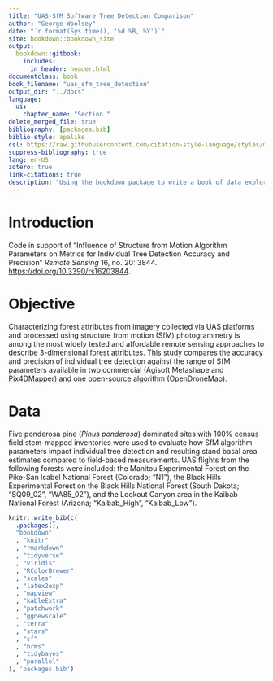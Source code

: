 ```yaml
--- 
title: "UAS-SfM Software Tree Detection Comparison"
author: "George Woolsey"
date: "`r format(Sys.time(), '%d %B, %Y')`"
site: bookdown::bookdown_site
output: 
  bookdown::gitbook:
    includes:
      in_header: header.html
documentclass: book
book_filename: "uas_sfm_tree_detection"
output_dir: "../docs"
language:
  ui:
    chapter_name: "Section "
delete_merged_file: true
bibliography: [packages.bib]
biblio-style: apalike
csl: https://raw.githubusercontent.com/citation-style-language/styles/master/research-institute-for-nature-and-forest.csl
suppress-bibliography: true
lang: en-US
zotero: true
link-citations: true
description: "Using the bookdown package to write a book of data exploration. The output format for this example is bookdown::gitbook."
---
```


# Introduction

Code in support of "Influence of Structure from Motion Algorithm Parameters on Metrics for Individual Tree Detection Accuracy and Precision" *Remote Sensing* 16, no. 20: 3844. [https://doi.org/10.3390/rs16203844](https://doi.org/10.3390/rs16203844).

# Objective

Characterizing forest attributes from imagery collected via UAS platforms and processed using structure from motion (SfM) photogrammetry is among the most widely tested and affordable remote sensing approaches to describe 3-dimensional forest attributes. This study compares the accuracy and precision of individual tree detection against the range of SfM parameters available in two commercial (Agisoft Metashape and Pix4DMapper) and one open-source algorithm (OpenDroneMap).

# Data

Five ponderosa pine (*Pinus ponderosa*) dominated sites with 100% census field stem-mapped inventories were used to evaluate how SfM algorithm parameters impact individual tree detection and resulting stand basal area estimates compared to field-based measurements. UAS flights from the following forests were included: the Manitou Experimental Forest on the Pike-San Isabel National Forest (Colorado; "N1"), the Black Hills Experimental Forest on the Black Hills National Forest (South Dakota; "SQ09_02", "WA85_02"), and the Lookout Canyon area in the Kaibab National Forest (Arizona; "Kaibab_High", "Kaibab_Low").

```r
knitr::write_bib(c(
  .packages(),
  "bookdown"
  , "knitr"
  , "rmarkdown"
  , "tidyverse"
  , "viridis"
  , "RColorBrewer"
  , "scales"
  , "latex2exp"
  , "mapview"
  , "kableExtra"
  , "patchwork"
  , "ggnewscale"
  , "terra"
  , "stars"
  , "sf"
  , "brms"
  , "tidybayes"
  , "parallel"
), 'packages.bib')
```
